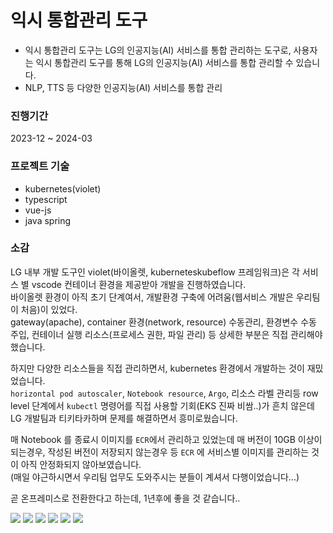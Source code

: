 # 익시 통합관리 도구
- 익시 통합관리 도구는 LG의 인공지능(AI) 서비스를 통합 관리하는 도구로, 사용자는 익시 통합관리 도구를 통해 LG의 인공지능(AI) 서비스를 통합 관리할 수 있습니다.
- NLP, TTS 등 다양한 인공지능(AI) 서비스를 통합 관리
### 진행기간 
2023-12 ~ 2024-03

### 프로젝트 기술
- kubernetes(violet)
- typescript
- vue-js
- java spring

### 소감
LG 내부 개발 도구인 violet(바이올렛, kuberneteskubeflow 프레임워크)은 각 서비스 별 vscode 컨테이너 환경을 제공받아 개발을 진행하였습니다.   
바이올렛 환경이 아직 초기 단계여서, 개발환경 구축에 어려움(웹서비스 개발은 우리팀이 처음)이 있었다.  
gateway(apache), container 환경(network, resource) 수동관리, 환경변수 수동 주입, 컨테이너 실행 리소스(프로세스 권한, 파일 관리) 등 상세한 부분은 직접 관리해야 했습니다.  

하지만 다양한 리소스들을 직접 관리하면서, kubernetes 환경에서 개발하는 것이 재밌었습니다.  
`horizontal pod autoscaler`, `Notebook resource`, `Argo`, 리소스 라벨 관리등 row level 단계에서 `kubectl` 명령어를 직접 사용할 기회(EKS 진짜 비쌈..)가 흔치 않은데 LG 개발팀과 티키타카하며 문제를 해결하면서 흥미로웠습니다.  

매 Notebook 를 종료시 이미지를 `ECR`에서 관리하고 있었는데 매 버전이 10GB 이상이 되는경우, 작성된 버전이 저장되지 않는경우 등 `ECR` 에 서비스별 이미지를 관리하는 것이 아직 안정화되지 않아보였습니다.  
(매일 야근하시면서 우리팀 업무도 도와주시는 분들이 계셔서 다행이었습니다...)

곧 온프레미스로 전환한다고 하는데, 1년후에 좋을 것 같습니다..  


<img src="/ixi-admin/1.png" />
<img src="/ixi-admin/2.png" />
<img src="/ixi-admin/3.png" />
<img src="/ixi-admin/4.png" />
<img src="/ixi-admin/5.png" />
<img src="/ixi-admin/6.png" />